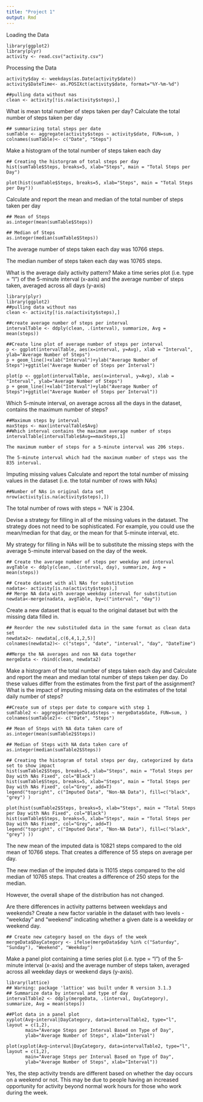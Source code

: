 ---
title: "Project 1"
output: Rmd
---
Loading the Data

```
library(ggplot2)
library(plyr)
activity <- read.csv("activity.csv")
```



Processing the Data

```{}
activity$day <- weekdays(as.Date(activity$date))
activity$DateTime<- as.POSIXct(activity$date, format="%Y-%m-%d")

##pulling data without nas
clean <- activity[!is.na(activity$steps),]
```

What is mean total number of steps taken per day?
Calculate the total number of steps taken per day


```
## summarizing total steps per date
sumTable <- aggregate(activity$steps ~ activity$date, FUN=sum, )
colnames(sumTable)<- c("Date", "Steps")

```
Make a histogram of the total number of steps taken each day
```
## Creating the historgram of total steps per day
hist(sumTable$Steps, breaks=5, xlab="Steps", main = "Total Steps per Day")
```
```
plot(hist(sumTable$Steps, breaks=5, xlab="Steps", main = "Total Steps per Day"))
```

Calculate and report the mean and median of the total number of steps taken per day
```
## Mean of Steps
as.integer(mean(sumTable$Steps))
```
```
## Median of Steps
as.integer(median(sumTable$Steps))
```

The average number of steps taken each day was 10766 steps.

The median number of steps taken each day was 10765 steps.

What is the average daily activity pattern?
Make a time series plot (i.e. type = "l") of the 5-minute interval (x-axis) and the average number of steps taken, averaged across all days (y-axis)
```
library(plyr)
library(ggplot2)
##pulling data without nas
clean <- activity[!is.na(activity$steps),]

##create average number of steps per interval
intervalTable <- ddply(clean, .(interval), summarize, Avg = mean(steps))

##Create line plot of average number of steps per interval
p <- ggplot(intervalTable, aes(x=interval, y=Avg), xlab = "Interval", ylab="Average Number of Steps")
p + geom_line()+xlab("Interval")+ylab("Average Number of Steps")+ggtitle("Average Number of Steps per Interval")
```
```
plot(p <- ggplot(intervalTable, aes(x=interval, y=Avg), xlab = "Interval", ylab="Average Number of Steps")
p + geom_line()+xlab("Interval")+ylab("Average Number of Steps")+ggtitle("Average Number of Steps per Interval"))
```

Which 5-minute interval, on average across all the days in the dataset, contains the maximum number of steps?
```
##Maximum steps by interval
maxSteps <- max(intervalTable$Avg)
##Which interval contains the maximum average number of steps
intervalTable[intervalTable$Avg==maxSteps,1]

The maximum number of steps for a 5-minute interval was 206 steps.

The 5-minute interval which had the maximum number of steps was the 835 interval.
```
Imputing missing values
Calculate and report the total number of missing values in the dataset (i.e. the total number of rows with NAs)
```
##Number of NAs in original data set
nrow(activity[is.na(activity$steps),])
```
The total number of rows with steps = 'NA' is 2304.

Devise a strategy for filling in all of the missing values in the dataset. The strategy does not need to be sophisticated. For example, you could use the mean/median for that day, or the mean for that 5-minute interval, etc.

My strategy for filling in NAs will be to substitute the missing steps with the average 5-minute interval based on the day of the week.
```
## Create the average number of steps per weekday and interval
avgTable <- ddply(clean, .(interval, day), summarize, Avg = mean(steps))

## Create dataset with all NAs for substitution
nadata<- activity[is.na(activity$steps),]
## Merge NA data with average weekday interval for substitution
newdata<-merge(nadata, avgTable, by=c("interval", "day"))
```
Create a new dataset that is equal to the original dataset but with the missing data filled in.
```
## Reorder the new substituded data in the same format as clean data set
newdata2<- newdata[,c(6,4,1,2,5)]
colnames(newdata2)<- c("steps", "date", "interval", "day", "DateTime")

##Merge the NA averages and non NA data together
mergeData <- rbind(clean, newdata2)
```
Make a histogram of the total number of steps taken each day and Calculate and report the mean and median total number of steps taken per day. Do these values differ from the estimates from the first part of the assignment? What is the impact of imputing missing data on the estimates of the total daily number of steps?

```
##Create sum of steps per date to compare with step 1
sumTable2 <- aggregate(mergeData$steps ~ mergeData$date, FUN=sum, )
colnames(sumTable2)<- c("Date", "Steps")

## Mean of Steps with NA data taken care of
as.integer(mean(sumTable2$Steps))

## Median of Steps with NA data taken care of
as.integer(median(sumTable2$Steps))

## Creating the histogram of total steps per day, categorized by data set to show impact
hist(sumTable2$Steps, breaks=5, xlab="Steps", main = "Total Steps per Day with NAs Fixed", col="Black")
hist(sumTable$Steps, breaks=5, xlab="Steps", main = "Total Steps per Day with NAs Fixed", col="Grey", add=T)
legend("topright", c("Imputed Data", "Non-NA Data"), fill=c("black", "grey") )
```
```
plot(hist(sumTable2$Steps, breaks=5, xlab="Steps", main = "Total Steps per Day with NAs Fixed", col="Black")
hist(sumTable$Steps, breaks=5, xlab="Steps", main = "Total Steps per Day with NAs Fixed", col="Grey", add=T)
legend("topright", c("Imputed Data", "Non-NA Data"), fill=c("black", "grey") ))
```
The new mean of the imputed data is 10821 steps compared to the old mean of 10766 steps. That creates a difference of 55 steps on average per day.

The new median of the imputed data is 11015 steps compared to the old median of 10765 steps. That creates a difference of 250 steps for the median.

However, the overall shape of the distribution has not changed.

Are there differences in activity patterns between weekdays and weekends?
Create a new factor variable in the dataset with two levels - "weekday" and "weekend" indicating whether a given date is a weekday or weekend day.
```
## Create new category based on the days of the week
mergeData$DayCategory <- ifelse(mergeData$day %in% c("Saturday", "Sunday"), "Weekend", "Weekday")
```
Make a panel plot containing a time series plot (i.e. type = "l") of the 5-minute interval (x-axis) and the average number of steps taken, averaged across all weekday days or weekend days (y-axis).
```
library(lattice) 
## Warning: package 'lattice' was built under R version 3.1.3
## Summarize data by interval and type of day
intervalTable2 <- ddply(mergeData, .(interval, DayCategory), summarize, Avg = mean(steps))

##Plot data in a panel plot
xyplot(Avg~interval|DayCategory, data=intervalTable2, type="l",  layout = c(1,2),
       main="Average Steps per Interval Based on Type of Day", 
       ylab="Average Number of Steps", xlab="Interval")
```
```
plot(xyplot(Avg~interval|DayCategory, data=intervalTable2, type="l",  layout = c(1,2),
       main="Average Steps per Interval Based on Type of Day", 
       ylab="Average Number of Steps", xlab="Interval"))
```

Yes, the step activity trends are different based on whether the day occurs on a weekend or not. This may be due to people having an increased opportunity for activity beyond normal work hours for those who work during the week.